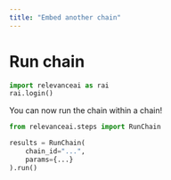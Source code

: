 ```yaml
---
title: "Embed another chain"
---
```


# Run chain
```python Python
import relevanceai as rai
rai.login()
```
You can now run the chain within a chain!
```python Python
from relevanceai.steps import RunChain

results = RunChain(
    chain_id="...",
    params={...}
).run()
```